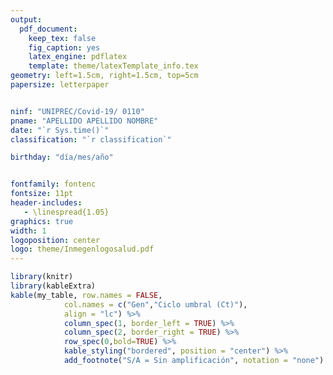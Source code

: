 ```yaml
---
output: 
  pdf_document:
    keep_tex: false
    fig_caption: yes
    latex_engine: pdflatex
    template: theme/latexTemplate_info.tex
geometry: left=1.5cm, right=1.5cm, top=5cm
papersize: letterpaper


ninf: "UNIPREC/Covid-19/ 0110"
pname: "APELLIDO APELLIDO NOMBRE"
date: "`r Sys.time()`"
classification: "`r classification`"

birthday: "día/mes/año"


fontfamily: fontenc
fontsize: 11pt
header-includes:
   - \linespread{1.05}
graphics: true
width: 1
logoposition: center
logo: theme/Inmegenlogosalud.pdf
---
```



```r

library(knitr)
library(kableExtra)
kable(my_table, row.names = FALSE, 
			col.names = c("Gen","Ciclo umbral (Ct)"), 
			align = "lc") %>%
			column_spec(1, border_left = TRUE) %>% 
			column_spec(2, border_right = TRUE) %>%
			row_spec(0,bold=TRUE) %>%
			kable_styling("bordered", position = "center") %>%
			add_footnote("S/A = Sin amplificación", notation = "none")
```  